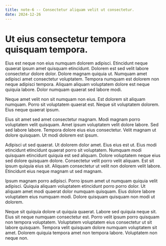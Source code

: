 ```yaml
---
title: note-6 -- Consectetur aliquam velit ut consectetur.
date: 2024-12-26
---
```


# Ut eius consectetur tempora quisquam tempora.

Eius est neque non eius numquam dolorem adipisci. Etincidunt neque quaerat ipsum amet quisquam etincidunt. Dolorem est sed velit labore consectetur dolore dolor. Dolore magnam quiquia ut. Numquam amet adipisci amet consectetur voluptatem. Tempora numquam est dolorem non neque adipisci tempora. Aliquam aliquam voluptatem dolore est neque quiquia labore. Dolor numquam quaerat sed labore modi.

Neque amet velit non sit numquam non eius. Est dolorem sit aliquam numquam. Porro sit voluptatem quaerat est. Neque sit voluptatem dolorem. Eius neque quaerat ipsum.

Eius sit amet sed amet consectetur magnam. Modi magnam porro voluptatem velit quisquam. Amet ipsum voluptatem velit dolore labore. Sed sed labore labore. Tempora dolore eius eius consectetur. Velit magnam ut dolore quisquam. Ut modi dolorem est ipsum.

Adipisci ut sed quaerat. Ut dolorem dolor amet. Eius eius est ut. Eius modi etincidunt etincidunt quaerat porro sit voluptatem. Numquam modi quisquam etincidunt quiquia est sed aliquam. Dolore voluptatem neque eius sed dolore quisquam dolore. Consectetur velit porro velit aliquam. Est sit ipsum quiquia eius sit. Aliquam consectetur ut velit non dolorem velit labore. Etincidunt eius neque magnam ut sed magnam.

Ipsum magnam porro adipisci. Porro ipsum amet ut numquam quiquia velit adipisci. Quiquia aliquam voluptatem etincidunt porro porro dolor. Ut aliquam amet modi quaerat dolor numquam quisquam. Eius dolore labore voluptatem eius numquam modi. Dolore quisquam quisquam non modi ut dolorem.

Neque sit quiquia dolore ut quiquia quaerat. Labore sed quiquia neque sit. Eius sit neque numquam consectetur est. Porro velit ipsum porro quisquam non tempora voluptatem. Voluptatem voluptatem eius consectetur ut sit labore quisquam. Tempora velit quisquam dolore numquam voluptatem sit amet. Dolorem quiquia tempora amet non tempora labore. Voluptatem non neque non.

